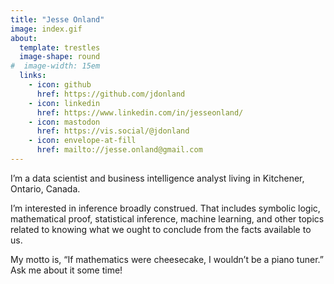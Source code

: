```yaml
---
title: "Jesse Onland"
image: index.gif
about: 
  template: trestles
  image-shape: round
#  image-width: 15em
  links:
    - icon: github
      href: https://github.com/jdonland
    - icon: linkedin
      href: https://www.linkedin.com/in/jesseonland/
    - icon: mastodon
      href: https://vis.social/@jdonland
    - icon: envelope-at-fill
      href: mailto://jesse.onland@gmail.com
---
```


I'm a data scientist and business intelligence analyst living in Kitchener, Ontario, Canada.

I'm interested in inference broadly construed. That includes symbolic logic, mathematical proof, statistical inference, machine learning, and other topics related to knowing what we ought to conclude from the facts available to us.

My motto is, "If mathematics were cheesecake, I wouldn't be a piano tuner." Ask me about it some time!